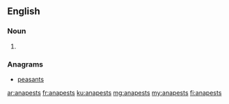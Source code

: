 ==English==

===Noun===
{{head|en|noun plural form}}

# {{plural of|anapest|lang=en}}

===Anagrams===
* [[peasants#English|peasants]]

[[ar:anapests]]
[[fr:anapests]]
[[ku:anapests]]
[[mg:anapests]]
[[my:anapests]]
[[fi:anapests]]